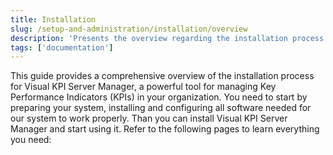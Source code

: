 ```yaml
---
title: Installation
slug: /setup-and-administration/installation/overview
description: 'Presents the overview regarding the installation process and links the available pages.'
tags: ['documentation']
---
```


This guide provides a comprehensive overview of the installation process for Visual KPI Server Manager, a powerful tool for managing Key Performance Indicators (KPIs) in your organization. You need to start by preparing your system, installing and configuring all software needed for our system to work properly. Than you can install Visual KPI Server Manager and start using it. Refer to the following pages to learn everything you need:


<CardList cols={2}>
  <Card 
    title="Prepare your system"
    link="/setup-and-administration/installation/prepare-your-system"
  />
  <Card 
    title="Install Visual KPI Server Manager" 
    link="/setup-and-administration/installation/install-visual-kpi"
  />
  <Card 
    title="Website and Virtual Directory Structure" 
    link="/setup-and-administration/installation/website-and-virtual-directory-structure"
  />
  <Card 
    title="System update" 
    link="/setup-and-administration/installation/system-update"
  />
</CardList>